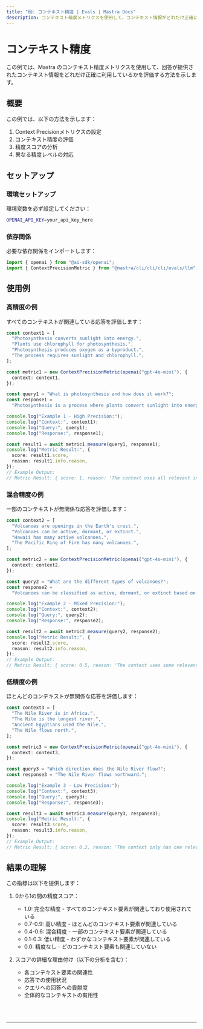 ```yaml
---
title: "例: コンテキスト精度 | Evals | Mastra Docs"
description: コンテキスト精度メトリクスを使用して、コンテキスト情報がどれだけ正確に利用されているかを評価する例。
---
```



# コンテキスト精度

この例では、Mastra のコンテキスト精度メトリクスを使用して、回答が提供されたコンテキスト情報をどれだけ正確に利用しているかを評価する方法を示します。

## 概要

この例では、以下の方法を示します：

1. Context Precisionメトリクスの設定
2. コンテキスト精度の評価
3. 精度スコアの分析
4. 異なる精度レベルの対応

## セットアップ

### 環境セットアップ

環境変数を必ず設定してください：

```bash filename=".env"
OPENAI_API_KEY=your_api_key_here
```

### 依存関係

必要な依存関係をインポートします：

```typescript copy showLineNumbers filename="src/index.ts"
import { openai } from "@ai-sdk/openai";
import { ContextPrecisionMetric } from "@mastra/cli/cli/cli/evals/llm";
```

## 使用例

### 高精度の例

すべてのコンテキストが関連している応答を評価します：

```typescript copy showLineNumbers{5} filename="src/index.ts"
const context1 = [
  "Photosynthesis converts sunlight into energy.",
  "Plants use chlorophyll for photosynthesis.",
  "Photosynthesis produces oxygen as a byproduct.",
  "The process requires sunlight and chlorophyll.",
];

const metric1 = new ContextPrecisionMetric(openai("gpt-4o-mini"), {
  context: context1,
});

const query1 = "What is photosynthesis and how does it work?";
const response1 =
  "Photosynthesis is a process where plants convert sunlight into energy using chlorophyll, producing oxygen as a byproduct.";

console.log("Example 1 - High Precision:");
console.log("Context:", context1);
console.log("Query:", query1);
console.log("Response:", response1);

const result1 = await metric1.measure(query1, response1);
console.log("Metric Result:", {
  score: result1.score,
  reason: result1.info.reason,
});
// Example Output:
// Metric Result: { score: 1, reason: 'The context uses all relevant information and does not include any irrelevant information.' }
```

### 混合精度の例

一部のコンテキストが無関係な応答を評価します：

```typescript copy showLineNumbers{32} filename="src/index.ts"
const context2 = [
  "Volcanoes are openings in the Earth's crust.",
  "Volcanoes can be active, dormant, or extinct.",
  "Hawaii has many active volcanoes.",
  "The Pacific Ring of Fire has many volcanoes.",
];

const metric2 = new ContextPrecisionMetric(openai("gpt-4o-mini"), {
  context: context2,
});

const query2 = "What are the different types of volcanoes?";
const response2 =
  "Volcanoes can be classified as active, dormant, or extinct based on their activity status.";

console.log("Example 2 - Mixed Precision:");
console.log("Context:", context2);
console.log("Query:", query2);
console.log("Response:", response2);

const result2 = await metric2.measure(query2, response2);
console.log("Metric Result:", {
  score: result2.score,
  reason: result2.info.reason,
});
// Example Output:
// Metric Result: { score: 0.5, reason: 'The context uses some relevant information and includes some irrelevant information.' }
```

### 低精度の例

ほとんどのコンテキストが無関係な応答を評価します：

```typescript copy showLineNumbers{58} filename="src/index.ts"
const context3 = [
  "The Nile River is in Africa.",
  "The Nile is the longest river.",
  "Ancient Egyptians used the Nile.",
  "The Nile flows north.",
];

const metric3 = new ContextPrecisionMetric(openai("gpt-4o-mini"), {
  context: context3,
});

const query3 = "Which direction does the Nile River flow?";
const response3 = "The Nile River flows northward.";

console.log("Example 3 - Low Precision:");
console.log("Context:", context3);
console.log("Query:", query3);
console.log("Response:", response3);

const result3 = await metric3.measure(query3, response3);
console.log("Metric Result:", {
  score: result3.score,
  reason: result3.info.reason,
});
// Example Output:
// Metric Result: { score: 0.2, reason: 'The context only has one relevant piece, which is at the end.' }
```

## 結果の理解

この指標は以下を提供します：

1. 0から1の間の精度スコア：

   - 1.0: 完全な精度 - すべてのコンテキスト要素が関連しており使用されている
   - 0.7-0.9: 高い精度 - ほとんどのコンテキスト要素が関連している
   - 0.4-0.6: 混合精度 - 一部のコンテキスト要素が関連している
   - 0.1-0.3: 低い精度 - わずかなコンテキスト要素が関連している
   - 0.0: 精度なし - どのコンテキスト要素も関連していない

2. スコアの詳細な理由付け（以下の分析を含む）：
   - 各コンテキスト要素の関連性
   - 応答での使用状況
   - クエリへの回答への貢献度
   - 全体的なコンテキストの有用性

<br />
<br />
<hr className="dark:border-[#404040] border-gray-300" />
<br />
<br />
<GithubLink
  link={
    "https://github.com/@@mastra/cli/cli/cli-ai/@@mastra/cli/cli/cli/blob/main/examples/basics/evals/context-precision"
  }
/>
